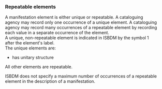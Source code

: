 ### Repeatable elements

<div className="guid">
A manifestation element is either unique or repeatable. A cataloguing agency may record only one occurrence of a unique element. A cataloguing agency may record many occurrences of a repeatable element by recording each value in a separate occurrence of the element.
</div>

<div className="guid">
A unique, non-repeatable element is indicated in ISBDM by the symbol <span className="unique px-2" title="Not repeatable">1</span> after the element's label.
</div>

<div className="guid">
The unique elements are:

* <InLink href="/docs/attributes/1262">has unitary structure</InLink>
</div>

<div className="guid">
All other elements are repeatable.

ISBDM does not specify a maximum number of occurrences of a repeatable element in the description of a manifestation.
</div>
